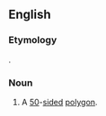 ==English==

===Etymology===
{{suffix|en|50|gon}}.

===Noun===
{{en-noun|head=[[50]][[-gon]]}}

# A [[50]]-[[side]]d [[polygon]].

{{cln|en|terms spelled with 0|terms spelled with 5}}
{{c|en|Fifty|Geometry}}